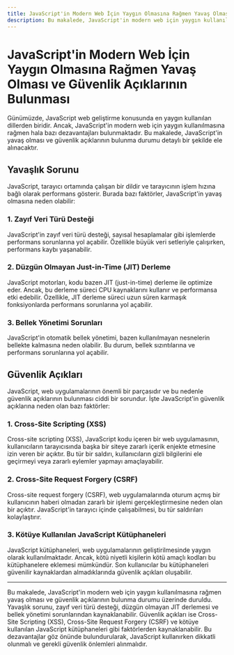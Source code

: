 ```yaml
---
title: JavaScript'in Modern Web İçin Yaygın Olmasına Rağmen Yavaş Olması ve Güvenlik Açıklarının Bulunması
description: Bu makalede, JavaScript'in modern web için yaygın kullanılmasına rağmen yavaş olması ve güvenlik açıklarının bulunma durumu ele alınmaktadır.
---
```


# JavaScript'in Modern Web İçin Yaygın Olmasına Rağmen Yavaş Olması ve Güvenlik Açıklarının Bulunması

Günümüzde, JavaScript web geliştirme konusunda en yaygın kullanılan dillerden biridir. Ancak, JavaScript'in modern web için yaygın kullanılmasına rağmen hala bazı dezavantajları bulunmaktadır. Bu makalede, JavaScript'in yavaş olması ve güvenlik açıklarının bulunma durumu detaylı bir şekilde ele alınacaktır.

## Yavaşlık Sorunu

JavaScript, tarayıcı ortamında çalışan bir dildir ve tarayıcının işlem hızına bağlı olarak performans gösterir. Burada bazı faktörler, JavaScript'in yavaş olmasına neden olabilir:

### 1. Zayıf Veri Türü Desteği

JavaScript'in zayıf veri türü desteği, sayısal hesaplamalar gibi işlemlerde performans sorunlarına yol açabilir. Özellikle büyük veri setleriyle çalışırken, performans kaybı yaşanabilir.

### 2. Düzgün Olmayan Just-in-Time (JIT) Derleme

JavaScript motorları, kodu bazen JIT (just-in-time) derleme ile optimize eder. Ancak, bu derleme süreci CPU kaynaklarını kullanır ve performansa etki edebilir. Özellikle, JIT derleme süreci uzun süren karmaşık fonksiyonlarda performans sorunlarına yol açabilir.

### 3. Bellek Yönetimi Sorunları

JavaScript'in otomatik bellek yönetimi, bazen kullanılmayan nesnelerin bellekte kalmasına neden olabilir. Bu durum, bellek sızıntılarına ve performans sorunlarına yol açabilir.

## Güvenlik Açıkları

JavaScript, web uygulamalarının önemli bir parçasıdır ve bu nedenle güvenlik açıklarının bulunması ciddi bir sorundur. İşte JavaScript'in güvenlik açıklarına neden olan bazı faktörler:

### 1. Cross-Site Scripting (XSS)

Cross-site scripting (XSS), JavaScript kodu içeren bir web uygulamasının, kullanıcıların tarayıcısında başka bir siteye zararlı içerik enjekte etmesine izin veren bir açıktır. Bu tür bir saldırı, kullanıcıların gizli bilgilerini ele geçirmeyi veya zararlı eylemler yapmayı amaçlayabilir.

### 2. Cross-Site Request Forgery (CSRF)

Cross-site request forgery (CSRF), web uygulamalarında oturum açmış bir kullanıcının haberi olmadan zararlı bir işlemi gerçekleştirmesine neden olan bir açıktır. JavaScript'in tarayıcı içinde çalışabilmesi, bu tür saldırıları kolaylaştırır.

### 3. Kötüye Kullanılan JavaScript Kütüphaneleri

JavaScript kütüphaneleri, web uygulamalarının geliştirilmesinde yaygın olarak kullanılmaktadır. Ancak, kötü niyetli kişilerin kötü amaçlı kodları bu kütüphanelere eklemesi mümkündür. Son kullanıcılar bu kütüphaneleri güvenilir kaynaklardan almadıklarında güvenlik açıkları oluşabilir.

---

Bu makalede, JavaScript'in modern web için yaygın kullanılmasına rağmen yavaş olması ve güvenlik açıklarının bulunma durumu üzerinde duruldu. Yavaşlık sorunu, zayıf veri türü desteği, düzgün olmayan JIT derlemesi ve bellek yönetimi sorunlarından kaynaklanabilir. Güvenlik açıkları ise Cross-Site Scripting (XSS), Cross-Site Request Forgery (CSRF) ve kötüye kullanılan JavaScript kütüphaneleri gibi faktörlerden kaynaklanabilir. Bu dezavantajlar göz önünde bulundurularak, JavaScript kullanırken dikkatli olunmalı ve gerekli güvenlik önlemleri alınmalıdır.
